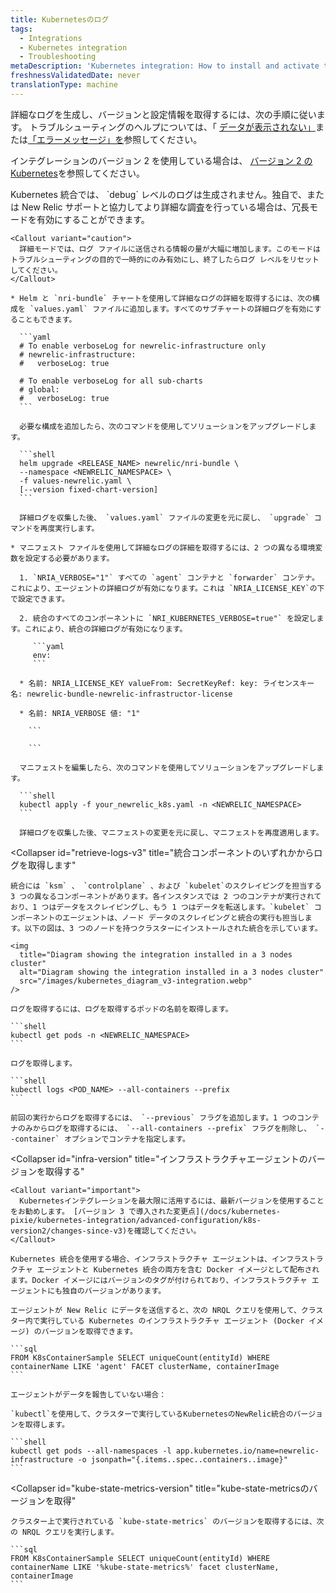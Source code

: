```yaml
---
title: Kubernetesのログ
tags:
  - Integrations
  - Kubernetes integration
  - Troubleshooting
metaDescription: 'Kubernetes integration: How to install and activate the integration, and what data is reported.'
freshnessValidatedDate: never
translationType: machine
---
```


詳細なログを生成し、バージョンと設定情報を取得するには、次の手順に従います。 トラブルシューティングのヘルプについては、「 [データが表示されない」](/docs/integrations/host-integrations/troubleshooting/kubernetes-integration-troubleshooting-not-seeing-data)または[「エラーメッセージ」を](/docs/integrations/host-integrations/troubleshooting/kubernetes-integration-troubleshooting-error-messages)参照してください。

インテグレーションのバージョン 2 を使用している場合は、 [バージョン 2 のKubernetes](/docs/kubernetes-pixie/kubernetes-integration/advanced-configuration/k8s-version2/overview/#logs-version2)を参照してください。

<CollapserGroup>
  <Collapser
    id="verbose-logging"
    title="詳細なロギングを有効にする"
  >
    Kubernetes 統合では、 `debug` レベルのログは生成されません。独自で、または New Relic サポートと協力してより詳細な調査を行っている場合は、冗長モードを有効にすることができます。

    <Callout variant="caution">
      詳細モードでは、ログ ファイルに送信される情報の量が大幅に増加します。このモードはトラブルシューティングの目的で一時的にのみ有効にし、終了したらログ レベルをリセットしてください。
    </Callout>

    * Helm と `nri-bundle` チャートを使用して詳細なログの詳細を取得するには、次の構成を `values.yaml` ファイルに追加します。すべてのサブチャートの詳細ログを有効にすることもできます。

      ```yaml
      # To enable verboseLog for newrelic-infrastructure only
      # newrelic-infrastructure:
      #   verboseLog: true

      # To enable verboseLog for all sub-charts
      # global:
      #   verboseLog: true
      ```

      必要な構成を追加したら、次のコマンドを使用してソリューションをアップグレードします。

      ```shell
      helm upgrade <RELEASE_NAME> newrelic/nri-bundle \
      --namespace <NEWRELIC_NAMESPACE> \
      -f values-newrelic.yaml \
      [--version fixed-chart-version]
      ```

      詳細ログを収集した後、 `values.yaml` ファイルの変更を元に戻し、 `upgrade` コマンドを再度実行します。

    * マニフェスト ファイルを使用して詳細なログの詳細を取得するには、2 つの異なる環境変数を設定する必要があります。

      1. `NRIA_VERBOSE="1"` すべての `agent` コンテナと `forwarder` コンテナ。これにより、エージェントの詳細ログが有効になります。これは `NRIA_LICENSE_KEY`の下で設定できます。

      2. 統合のすべてのコンポーネントに `NRI_KUBERNETES_VERBOSE=true"` を設定します。これにより、統合の詳細ログが有効になります。

         ```yaml
         env:
         ```

      * 名前: NRIA_LICENSE_KEY valueFrom: SecretKeyRef: key: ライセンスキー名: newrelic-bundle-newrelic-infrastructor-license

      * 名前: NRIA_VERBOSE 値: "1"

        ```

        ```

      マニフェストを編集したら、次のコマンドを使用してソリューションをアップグレードします。

      ```shell
      kubectl apply -f your_newrelic_k8s.yaml -n <NEWRELIC_NAMESPACE>
      ```

      詳細ログを収集した後、マニフェストの変更を元に戻し、マニフェストを再度適用します。
  </Collapser>

  <Collapser
    id="retrieve-logs-v3"
    title="統合コンポーネントのいずれかからログを取得します"
  >
    統合には `ksm` 、 `controlplane` 、および `kubelet`のスクレイピングを担当する 3 つの異なるコンポーネントがあります。各インスタンスでは 2 つのコンテナが実行されており、1 つはデータをスクレイピングし、もう 1 つはデータを転送します。`kubelet` コンポーネントのエージェントは、ノード データのスクレイピングと統合の実行も担当します。以下の図は、3 つのノードを持つクラスターにインストールされた統合を示しています。

    <img
      title="Diagram showing the integration installed in a 3 nodes cluster"
      alt="Diagram showing the integration installed in a 3 nodes cluster"
      src="/images/kubernetes_diagram_v3-integration.webp"
    />

    ログを取得するには、ログを取得するポッドの名前を取得します。

    ```shell
    kubectl get pods -n <NEWRELIC_NAMESPACE>
    ```

    ログを取得します。

    ```shell
    kubectl logs <POD_NAME> --all-containers --prefix
    ```

    前回の実行からログを取得するには、 `--previous` フラグを追加します。1 つのコンテナのみからログを取得するには、 `--all-containers --prefix` フラグを削除し、 `--container` オプションでコンテナを指定します。
  </Collapser>

  <Collapser
    id="infra-version"
    title="インフラストラクチャエージェントのバージョンを取得する"
  >
    <Callout variant="important">
      Kubernetesインテグレーションを最大限に活用するには、最新バージョンを使用することをお勧めします。 [バージョン 3 で導入された変更点](/docs/kubernetes-pixie/kubernetes-integration/advanced-configuration/k8s-version2/changes-since-v3)を確認してください。
    </Callout>

    Kubernetes 統合を使用する場合、インフラストラクチャ エージェントは、インフラストラクチャ エージェントと Kubernetes 統合の両方を含む Docker イメージとして配布されます。Docker イメージにはバージョンのタグが付けられており、インフラストラクチャ エージェントにも独自のバージョンがあります。

    エージェントが New Relic にデータを送信すると、次の NRQL クエリを使用して、クラスター内で実行している Kubernetes のインフラストラクチャ エージェント (Docker イメージ) のバージョンを取得できます。

    ```sql
    FROM K8sContainerSample SELECT uniqueCount(entityId) WHERE containerName LIKE 'agent' FACET clusterName, containerImage
    ```

    エージェントがデータを報告していない場合：

    `kubectl`を使用して、クラスターで実行しているKubernetesのNewRelic統合のバージョンを取得します。

    ```shell
    kubectl get pods --all-namespaces -l app.kubernetes.io/name=newrelic-infrastructure -o jsonpath="{.items..spec..containers..image}"
    ```
  </Collapser>

  <Collapser
    id="kube-state-metrics-version"
    title="kube-state-metricsのバージョンを取得"
  >
    クラスター上で実行されている `kube-state-metrics` のバージョンを取得するには、次の NRQL クエリを実行します。

    ```sql
    FROM K8sContainerSample SELECT uniqueCount(entityId) WHERE containerName LIKE '%kube-state-metrics%' facet clusterName, containerImage
    ```
  </Collapser>
</CollapserGroup>
